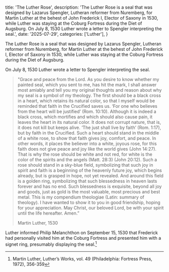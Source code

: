   title: 'The Luther Rose',
  description: 'The Luther Rose is a seal that was designed by Lazarus Spengler, Lutheran reformer from Nuremberg, for Martin Luther at the behest of John Frederick I, Elector of Saxony in 1530, while Luther was staying at the Coburg Fortress during the Diet of Augsburg. On July 8, 1530 Luther wrote a letter to Spengler interpreting the seal.',
  date: '2025-07-29',
  categories: ['Luther'],
}

The Luther Rose is a seal that was designed by Lazarus Spengler, Lutheran reformer from Nuremberg, for Martin Luther at the behest of John Frederick I, Elector of Saxony in 1530, while Luther was staying at the Coburg Fortress during the Diet of Augsburg.

On July 8, 1530 Luther wrote a letter to Spengler interpreting the seal.

> "Grace and peace from the Lord. As you desire to know whether my painted seal, which you sent to me, has hit the mark, I shall answer most amiably and tell you my original thoughts and reason about why my seal is a symbol of my theology. The first should be a black cross in a heart, which retains its natural color, so that I myself would be reminded that faith in the Crucified saves us. ‘For one who believes from the heart will be justified’ (Rom. 10:10). Although it is indeed a black cross, which mortifies and which should also cause pain, it leaves the heart in its natural color. It does not corrupt nature, that is, it does not kill but keeps alive. ‘The just shall live by faith’ (Rom. 1:17), but by faith in the Crucified. Such a heart should stand in the middle of a white rose, to show that faith gives joy, comfort, and peace. In other words, it places the believer into a white, joyous rose, for this faith does not give peace and joy like the world gives (John 14:27). That is why the rose should be white and not red, for white is the color of the spirits and the angels (Matt. 28:3) (John 20:12). Such a rose should stand in a sky-blue field, symbolizing that such joy in spirit and faith is a beginning of the heavenly future joy, which begins already, but is grasped in hope, not yet revealed. And around this field is a golden ring, symbolizing that such blessedness in heaven lasts forever and has no end. Such blessedness is exquisite, beyond all joy and goods, just as gold is the most valuable, most precious and best metal. This is my compendium theologiae (Latin: summary of theology). I have wanted to show it to you in good friendship, hoping for your appreciation. May Christ, our beloved Lord, be with your spirit until the life hereafter. Amen.”
>
> Martin Luther, 1530

Luther informed Philip Melanchthon on September 15, 1530 that Frederick had personally visited him at the Coburg Fortress and presented him with a signet ring, presumably displaying the seal.[^1]

[^1]: Martin Luther, Luther’s Works, vol. 49 (Philadelphia: Fortress Press, 1972), 356-359
